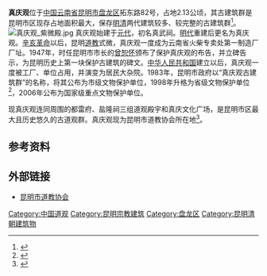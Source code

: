 {{文物保护单位
| 级别 = 全国
| 名称 = 真庆观古建筑群
| 图片 = [[File:真庆观_山门.jpg|200px]]
| 编号 = 6-748
| 分类 = 古建筑
| 时代 = [[明|明]]至[[清|清]]
| 所在 = [[云南省|云南省]][[昆明市|昆明市]]
| 登录 = 2006年
| Cat = 云南全国重点文物保护单位
}}
'''真庆观'''位于[[中国|中国]][[云南省|云南省]][[昆明市|昆明市]][[盘龙区|盘龙区]]拓东路82号，占地2.13公顷，其古建筑群是昆明市区现存占地面积最大，保存[[明|明]][[清|清]]两代建筑较多、较完整的古建筑群<ref>{{cite web| language =zh-cn| publisher =生活新报网| title =昆明真庆观体现明清建筑风格| url =http://www.shxb.net/html/20061123/20061123_44235.shtml| date =2006-11-23| accessdate =2011-10-25}}{{Dead link|date=2018年6月 |bot=InternetArchiveBot |fix-attempted=no }}</ref>。
[[File:真庆观_紫微殿.jpg|left]]
真庆观始建于[[元代|元代]]，初名真武祠。[[明代|明代]]重建后更名为真庆观。[[辛亥革命|辛亥革命]]以后，昆明[[道教|道教]]式微，真庆观一度成为云南省火柴专卖处第一制造厂厂址。1947年，时任昆明市市长的[[曾恕怀|曾恕怀]]颁布了保护真庆观的布告，并立碑告示，为昆明历史上第一块保护古建筑的碑文。[[中华人民共和国|中华人民共和国]]建立以后，真庆观一度被工厂、单位占用，并演变为居民大杂院。1983年，昆明市政府以“真庆观古建筑群”的名称，将其公布为市级文物保护单位，1998年升格为省级文物保护单位<ref>{{cite web| language =zh-cn| publisher =云南日报网| title =从明代碑刻解读真庆观| url =http://www.yndaily.com/html/20060510/news_89_138005.html| date =2006-05-10| accessdate =2011-10-25| archive-date =2007-07-06| archive-url =https://web.archive.org/web/20070706183702/http://www.yndaily.com/html/20060510/news_89_138005.html| dead-url =yes}}</ref>，2006年公布为国家级重点文物保护单位。

现真庆观连同周围的都雷府、盐隆祠三组道观殿宇和真庆文化广场，是昆明市区最大且历史悠久的古道观群。真庆观现为昆明市道教协会所在地<ref>{{cite web| language =zh-cn| publisher =云游网| title =昆明真庆观| url =http://www.innyo.com/show.aspx?aid=8358| date =| accessdate =2011-10-25| archive-url =https://web.archive.org/web/20111011142319/http://innyo.com/show.aspx?aid=8358| archive-date =2011-10-11| dead-url =yes}}</ref>。
==参考资料==
{{reflist}}
==外部链接==
{{Commonscat|Zhenqing Taoist Temple buildings}}
*[http://www.kmtao.org/index.htm 昆明市道教协会] {{Wayback|url=http://www.kmtao.org/index.htm |date=20110809133529 }}
{{云南全国重点文物保护单位}}
[[Category:中国道观|Category:中国道观]]
[[Category:昆明宗教建筑|Category:昆明宗教建筑]]
[[Category:盘龙区|Category:盘龙区]]
[[Category:昆明清朝建筑物|Category:昆明清朝建筑物]]